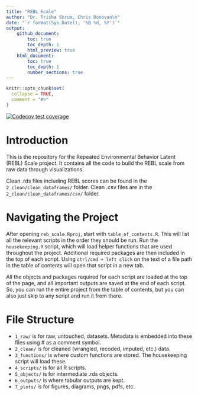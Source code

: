```yaml
---
title: "REBL Scale"
author: "Dr. Trisha Shrum, Chris Donovan\n"
date: "`r format(Sys.Date(), '%B %d, %Y')`"
output: 
    github_document:
        toc: true
        toc_depth: 1
        html_preview: true
    html_document:
        toc: true
        toc_depth: 1
        number_sections: true
---
```


```r
knitr::opts_chunk$set(
  collapse = TRUE,
  comment = "#>"
)
```

<!-- badges: start -->
[![Codecov test coverage](https://codecov.io/gh/tshrum/rebl/graph/badge.svg)](https://app.codecov.io/gh/tshrum/rebl)
<!-- badges: end -->

# Introduction

This is the repository for the Repeated Environmental Behavior Latent (REBL) Scale project. It contains all the code to build the REBL scale from raw data through visualizations. 

Clean .rds files including REBL scores can be found in the `2_clean/clean_dataframes/` folder. Clean .csv files are in the `2_clean/clean_dataframes/csv/` folder.

# Navigating the Project

After opening `reb_scale.Rproj`, start with `table_of_contents.R`. This will list all the relevant scripts in the order they should be run. Run the `housekeeping.R` script, which will load helper functions that are used throughout the project. Additional required packages are then included in the top of each script. Using `ctrl/cmd + left click` on the text of a file path in the table of contents will open that script in a new tab. 

All the objects and packages required for each script are loaded at the top of the page, and all important outputs are saved at the end of each script. So, you can run the entire project from the table of contents, but you can also just skip to any script and run it from there.

# File Structure

-   `1_raw/` is for raw, untouched, datasets. Metadata is embedded into these files using # as a comment symbol.
-   `2_clean/` is for cleaned (wrangled, recoded, imputed, etc.) data.
-   `3_functions/` is where custom functions are stored. The housekeeping script will load these. 
-   `4_scripts/` is for all R scripts.
-   `5_objects/` is for intermediate .rds objects.
-   `6_outputs/` is where tabular outputs are kept.
-   `7_plots/` is for figures, diagrams, pngs, pdfs, etc.
